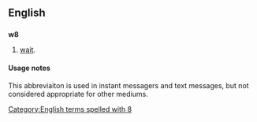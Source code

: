 ==English==

==={{abbreviation}}===
'''w8'''

# {{context|internet slang|text messaging}} [[wait]].

====Usage notes====
This abbreviaiton is used in instant messagers and text messages, but not considered appropriate for other mediums.

[[Category:English terms spelled with 8]]
